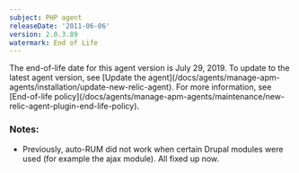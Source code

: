 ```yaml
---
subject: PHP agent
releaseDate: '2011-06-06'
version: 2.0.3.89
watermark: End of Life
---
```


<Callout variant="important">
  The end-of-life date for this agent version is July 29, 2019. To update to the latest agent version, see [Update the agent](/docs/agents/manage-apm-agents/installation/update-new-relic-agent). For more information, see [End-of-life policy](/docs/agents/manage-apm-agents/maintenance/new-relic-agent-plugin-end-life-policy).
</Callout>

### Notes:

* Previously, auto-RUM did not work when certain Drupal modules were used (for example the ajax module). All fixed up now.
